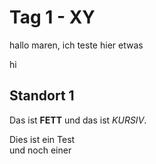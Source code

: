 # Tag 1 - XY

hallo maren, ich teste hier etwas

hi

## Standort 1

Das ist **FETT** und das ist *KURSIV*.

Dies ist ein Test  
und noch einer


